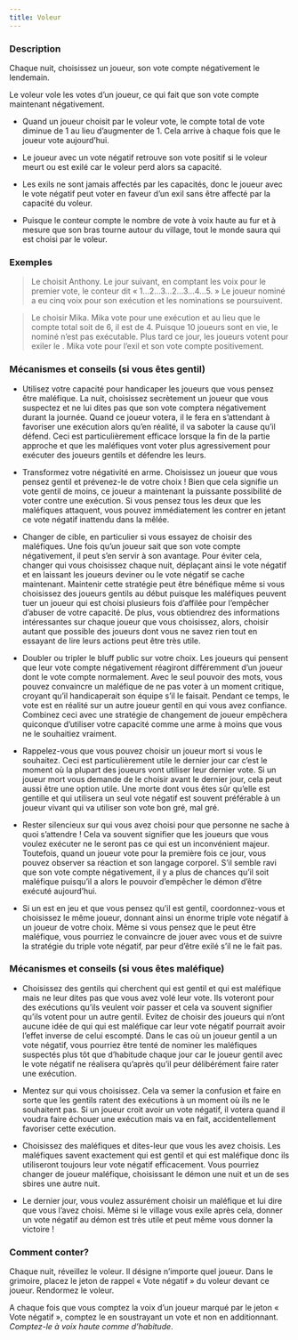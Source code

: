 ```yaml
---
title: Voleur
---
```



<Role VOLEUR header />

### Description

Chaque nuit, choisissez un joueur, son vote compte négativement le lendemain.

Le voleur vole les votes d’un joueur, ce qui fait que son vote compte maintenant négativement.

-	Quand un joueur choisit par le voleur vote, le compte total de vote diminue de 1 au lieu d’augmenter de 1.  Cela arrive à chaque fois que le joueur vote aujourd’hui.

-	Le joueur avec un vote négatif retrouve son vote positif si le voleur meurt ou est exilé car le voleur perd alors sa capacité.

-	Les exils ne sont jamais affectés par les capacités, donc le joueur avec le vote négatif peut voter en faveur d’un exil sans être affecté par la capacité du voleur.

-	Puisque le conteur compte le nombre de vote à voix haute au fur et à mesure que son bras tourne autour du village, tout le monde saura qui est choisi par le voleur.


### Exemples

> Le <Role VOLEUR /> choisit Anthony. Le jour suivant, en comptant les voix pour le premier vote, le conteur dit « 1…2…3…2…3…4…5. » Le joueur nominé a eu cinq voix pour son exécution et les nominations se poursuivent.

> Le <Role VOLEUR /> choisir Mika. Mika vote pour une exécution et au lieu que le compte total soit de 6, il est de 4. Puisque 10 joueurs sont en vie, le nominé n’est pas exécutable. Plus tard ce jour, les joueurs votent pour exiler le <Role VENGEUR />. Mika vote pour l’exil et son vote compte positivement.

### Mécanismes et conseils (si vous êtes gentil)

- Utilisez votre capacité pour handicaper les joueurs que vous pensez être maléfique. La nuit, choisissez secrètement un joueur que vous suspectez et ne lui dites pas que son vote comptera négativement durant la journée. Quand ce joueur votera, il le fera en s’attendant à favoriser une exécution alors qu’en réalité, il va saboter la cause qu’il défend. Ceci est particulièrement efficace lorsque la fin de la partie approche et que les maléfiques vont voter plus agressivement pour exécuter des joueurs gentils et défendre les leurs. 

- Transformez votre négativité en arme. Choisissez un joueur que vous pensez gentil et prévenez-le de votre choix ! Bien que cela signifie un vote gentil de moins, ce joueur a maintenant la puissante possibilité de voter contre une exécution. Si vous pensez tous les deux que les maléfiques attaquent, vous pouvez immédiatement les contrer en jetant ce vote négatif inattendu dans la mêlée.

- Changer de cible, en particulier si vous essayez de choisir des maléfiques. Une fois qu’un joueur sait que son vote compte négativement, il peut s’en servir à son avantage. Pour éviter cela, changer qui vous choisissez chaque nuit, déplaçant ainsi le vote négatif et en laissant les joueurs deviner ou le vote négatif se cache maintenant. Maintenir cette stratégie peut être bénéfique même si vous choisissez des joueurs gentils au début puisque les maléfiques peuvent tuer un joueur qui est choisi plusieurs fois d’affilée pour l’empêcher d’abuser de votre capacité. De plus, vous obtiendrez des informations intéressantes sur chaque joueur que vous choisissez, alors, choisir autant que possible des joueurs dont vous ne savez rien tout en essayant de lire leurs actions peut être très utile.

- Doubler ou tripler le bluff public sur votre choix. Les joueurs qui pensent que leur vote compte négativement réagiront différemment d’un joueur dont le vote compte normalement. Avec le seul pouvoir des mots, vous pouvez convaincre un maléfique de ne pas voter à un moment critique, croyant qu’il handicaperait son équipe s’il le faisait. Pendant ce temps, le vote est en réalité sur un autre joueur gentil en qui vous avez confiance. Combinez ceci avec une stratégie de changement de joueur empêchera quiconque d’utiliser votre capacité comme une arme à moins que vous ne le souhaitiez vraiment.

- Rappelez-vous que vous pouvez choisir un joueur mort si vous le souhaitez. Ceci est particulièrement utile le dernier jour car c’est le moment où la plupart des joueurs vont utiliser leur dernier vote. Si un joueur mort vous demande de le choisir avant le dernier jour, cela peut aussi être une option utile. Une <Role PUCELLE /> morte dont vous êtes sûr qu’elle est gentille et qui utilisera un seul vote négatif est souvent préférable à un joueur vivant qui va utiliser son vote bon gré, mal gré.

- Rester silencieux sur qui vous avez choisi pour que personne ne sache à quoi s’attendre ! Cela va souvent signifier que les joueurs que vous voulez exécuter ne le seront pas ce qui est un inconvénient majeur. Toutefois, quand un joueur vote pour la première fois ce jour, vous pouvez observer sa réaction et son langage corporel. S’il semble ravi que son vote compte négativement, il y a plus de chances qu’il soit maléfique puisqu’il a alors le pouvoir d’empêcher le démon d’être exécuté aujourd’hui. 

- Si un <Role BUREAUCRATE /> est en jeu et que vous pensez qu’il est gentil, coordonnez-vous et choisissez le même joueur, donnant ainsi un énorme triple vote négatif à un joueur de votre choix. Même si vous pensez que le <Role BUREAUCRATE /> peut être maléfique, vous pourriez le convaincre de jouer avec vous et de suivre la stratégie du triple vote négatif, par peur d’être exilé s’il ne le fait pas.

### Mécanismes et conseils (si vous êtes maléfique)

- Choisissez des gentils qui cherchent qui est gentil et qui est maléfique mais ne leur dites pas que vous avez volé leur vote. Ils voteront pour des exécutions qu’ils veulent voir passer et cela va souvent signifier qu’ils votent pour un autre gentil. Evitez de choisir des joueurs qui n’ont aucune idée de qui qui est maléfique car leur vote négatif pourrait avoir l’effet inverse de celui escompté. Dans le cas où un joueur gentil a un vote négatif, vous pourriez être tenté de nominer les maléfiques suspectés plus tôt que d’habitude chaque jour car le joueur gentil avec le vote négatif ne réalisera qu’après qu’il peur délibérément faire rater une exécution. 

- Mentez sur qui vous choisissez. Cela va semer la confusion et faire en sorte que les gentils ratent des exécutions à un moment où ils ne le souhaitent pas. Si un joueur croit avoir un vote négatif, il votera quand il voudra faire échouer une exécution mais va en fait, accidentellement favoriser cette exécution.

- Choisissez des maléfiques et dites-leur que vous les avez choisis. Les maléfiques savent exactement qui est gentil et qui est maléfique donc ils utiliseront toujours leur vote négatif efficacement. Vous pourriez changer de joueur maléfique, choisissant le démon une nuit et un de ses sbires une autre nuit.

- Le dernier jour, vous voulez assurément choisir un maléfique et lui dire que vous l’avez choisi. Même si le village vous exile après cela, donner un vote négatif au démon est très utile et peut même vous donner la victoire !

### Comment conter?

Chaque nuit, réveillez le voleur. Il désigne n’importe quel joueur. Dans le grimoire, placez le jeton de rappel « Vote négatif » du voleur devant ce joueur. Rendormez le voleur.

A chaque fois que vous comptez la voix d’un joueur marqué par le jeton « Vote négatif », comptez le en soustrayant un vote et non en additionnant. _Comptez-le à voix haute comme d’habitude_. 
